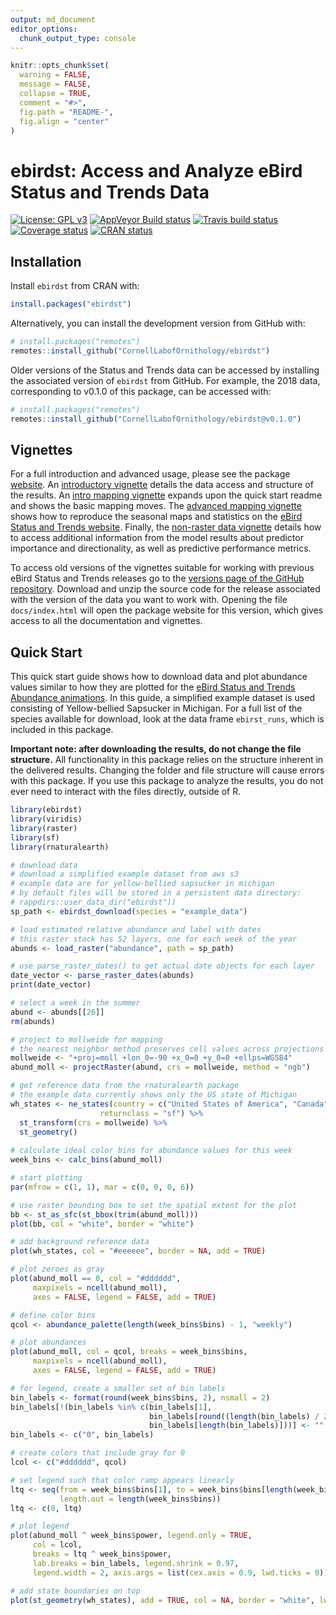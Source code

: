 ```yaml
---
output: md_document
editor_options: 
  chunk_output_type: console
---
```


<!-- README.md is generated from README.Rmd. Please edit that file -->

```r
knitr::opts_chunk$set(
  warning = FALSE, 
  message = FALSE,
  collapse = TRUE,
  comment = "#>",
  fig.path = "README-",
  fig.align = "center"
)
```

# ebirdst: Access and Analyze eBird Status and Trends Data

[![License: GPL v3](https://img.shields.io/badge/License-GPL%20v3-blue.svg)](http://www.gnu.org/licenses/gpl-3.0)
[![AppVeyor Build status](https://ci.appveyor.com/api/projects/status/v7cyxwquwrxxa5l6/branch/master?svg=true)](https://ci.appveyor.com/project/mstrimas/ebirdst/branch/master)
[![Travis build status](https://travis-ci.org/CornellLabofOrnithology/ebirdst.svg?branch=master)](https://travis-ci.org/CornellLabofOrnithology/ebirdst)
[![Coverage status](https://codecov.io/gh/CornellLabofOrnithology/ebirdst/branch/master/graph/badge.svg)](https://codecov.io/github/CornellLabofOrnithology/ebirdst?branch=master)
[![CRAN status](https://www.r-pkg.org/badges/version/ebirdst)](https://cran.r-project.org/package=ebirdst)

## Installation

Install `ebirdst` from CRAN with:

```r
install.packages("ebirdst")
```

Alternatively, you can install the development version from GitHub with:

```r
# install.packages("remotes")
remotes::install_github("CornellLabofOrnithology/ebirdst")
```

Older versions of the Status and Trends data can be accessed by installing the associated version of `ebirdst` from GitHub. For example, the 2018 data, corresponding to v0.1.0 of this package, can be accessed with:
 
```r
# install.packages("remotes")
remotes::install_github("CornellLabofOrnithology/ebirdst@v0.1.0")
```

## Vignettes

For a full introduction and advanced usage, please see the package [website](https://cornelllabofornithology.github.io/ebirdst). An [introductory vignette](https://cornelllabofornithology.github.io/ebirdst/articles/ebirdst-introduction.html) details the data access and structure of the results. An [intro mapping vignette](https://cornelllabofornithology.github.io/ebirdst/articles/ebirdst-intro-mapping.html) expands upon the quick start readme and shows the basic mapping moves. The [advanced mapping  vignette](https://cornelllabofornithology.github.io/ebirdst/articles/ebirdst-advanced-mapping.html) shows how to reproduce the seasonal maps and statistics on the [eBird Status and Trends website](https://ebird.org/science/status-and-trends). Finally, the [non-raster data vignette](https://cornelllabofornithology.github.io/ebirdst/articles/ebirdst-pipd.html) details how to access additional information from the model results about predictor importance and directionality, as well as predictive performance metrics. 

To access old versions of the vignettes suitable for working with previous eBird Status and Trends releases go to the [versions page of the GitHub repository](https://github.com/CornellLabofOrnithology/ebirdst/releases). Download and unzip the source code for the release associated with the version of the data you want to work with. Opening the file `docs/index.html` will open the package website for this version, which gives access to all the documentation and vignettes.

## Quick Start

This quick start guide shows how to download data and plot abundance values similar to how they are plotted for the [eBird Status and Trends Abundance animations](https://ebird.org/science/status-and-trends/woothr/abundance-map-weekly). In this guide, a simplified example dataset is used consisting of Yellow-bellied Sapsucker in Michigan. For a full list of the species available for download, look at the data frame `ebirst_runs`, which is included in this package.

**Important note: after downloading the results, do not change the file structure.** All functionality in this package relies on the structure inherent in the delivered results. Changing the folder and file structure will cause errors with this package. If you use this package to analyze the results, you do not ever need to interact with the files directly, outside of R.

```r
library(ebirdst)
library(viridis)
library(raster)
library(sf)
library(rnaturalearth)

# download data
# download a simplified example dataset from aws s3
# example data are for yellow-bellied sapsucker in michigan
# by default files will be stored in a persistent data directory:
# rappdirs::user_data_dir("ebirdst"))
sp_path <- ebirdst_download(species = "example_data")

# load estimated relative abundance and label with dates
# this raster stack has 52 layers, one for each week of the year
abunds <- load_raster("abundance", path = sp_path)

# use parse_raster_dates() to get actual date objects for each layer
date_vector <- parse_raster_dates(abunds)
print(date_vector)

# select a week in the summer
abund <- abunds[[26]]
rm(abunds)

# project to mollweide for mapping
# the nearest neighbor method preserves cell values across projections
mollweide <- "+proj=moll +lon_0=-90 +x_0=0 +y_0=0 +ellps=WGS84"
abund_moll <- projectRaster(abund, crs = mollweide, method = "ngb")

# get reference data from the rnaturalearth package
# the example data currently shows only the US state of Michigan
wh_states <- ne_states(country = c("United States of America", "Canada"),
                    returnclass = "sf") %>% 
  st_transform(crs = mollweide) %>% 
  st_geometry()
  
# calculate ideal color bins for abundance values for this week
week_bins <- calc_bins(abund_moll)

# start plotting
par(mfrow = c(1, 1), mar = c(0, 0, 0, 6))

# use raster bounding box to set the spatial extent for the plot
bb <- st_as_sfc(st_bbox(trim(abund_moll)))
plot(bb, col = "white", border = "white")

# add background reference data
plot(wh_states, col = "#eeeeee", border = NA, add = TRUE)

# plot zeroes as gray
plot(abund_moll == 0, col = "#dddddd", 
     maxpixels = ncell(abund_moll),
     axes = FALSE, legend = FALSE, add = TRUE)

# define color bins
qcol <- abundance_palette(length(week_bins$bins) - 1, "weekly")

# plot abundances
plot(abund_moll, col = qcol, breaks = week_bins$bins,
     maxpixels = ncell(abund_moll),
     axes = FALSE, legend = FALSE, add = TRUE)

# for legend, create a smaller set of bin labels
bin_labels <- format(round(week_bins$bins, 2), nsmall = 2)
bin_labels[!(bin_labels %in% c(bin_labels[1],
                               bin_labels[round((length(bin_labels) / 2)) + 1],
                               bin_labels[length(bin_labels)]))] <- ""
bin_labels <- c("0", bin_labels)

# create colors that include gray for 0
lcol <- c("#dddddd", qcol)

# set legend such that color ramp appears linearly
ltq <- seq(from = week_bins$bins[1], to = week_bins$bins[length(week_bins$bins)],
           length.out = length(week_bins$bins))
ltq <- c(0, ltq)

# plot legend
plot(abund_moll ^ week_bins$power, legend.only = TRUE,
     col = lcol,
     breaks = ltq ^ week_bins$power, 
     lab.breaks = bin_labels, legend.shrink = 0.97,
     legend.width = 2, axis.args = list(cex.axis = 0.9, lwd.ticks = 0))

# add state boundaries on top
plot(st_geometry(wh_states), add = TRUE, col = NA, border = "white", lwd = 1.5)
```
